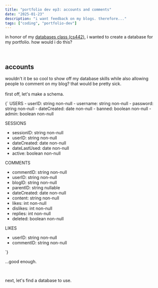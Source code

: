 ```yaml
---
title: "portfolio dev ep3: accounts and comments"
date: "2025-01-23"
description: "i want feedback on my blogs. therefore..."
tags: ["coding", "portfolio-dev"]
---
```


in honor of my <a href="https://stevens.smartcatalogiq.com/en/2022-2023/academic-catalog/courses/cs-computer-science/400/cs-442/" target="_blank">databases class (cs442)</a>, 
i wanted to create a database for my portfolio. how would i do this? 

<br />

## accounts 
wouldn't it be so cool to show off my database skills while also allowing people to comment on my blog? that would be pretty sick. \
\
first off, let's make a schema. 

<BlogCode language="plaintext" copy="false" title="schema for accounts and comments">
{`
USERS
- userID: string non-null
- username: string non-null
- password: string non-null
- dateCreated: date non-null
- banned: boolean non-null
- admin: boolean non-null

SESSIONS
- sessionID: string non-null
- userID: string non-null
- dateCreated: date non-null
- dateLastUsed: date non-null
- active: boolean non-null

COMMENTS
- commentID: string non-null
- userID: string non-null
- blogID: string non-null
- parentID: string nullable
- dateCreated: date non-null
- content: string non-null
- likes: int non-null
- dislikes: int non-null
- replies: int non-null
- deleted: boolean non-null

LIKES
- userID: string non-null
- commentID: string non-null

`}
</BlogCode>

...good enough.

<br />

next, let's find a database to use.